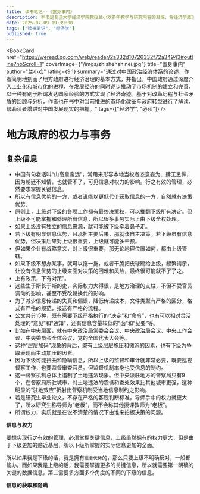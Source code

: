 ```yaml
---
title: 读书笔记--《置身事内》
description: 本书是复旦大学经济学院教授兰小欢多年教学与研究内容的凝练，将经济学原理与中国经济发展的实践有机融合，以地方政府投融资为主线，深入浅出地论述了中国经济的发展，广泛采纳各领域学者全新研究成果。全书分上下两篇。上篇解释微观机制，包括地方政府的基本事务、收支、土地融资和开发、投资和债务等；下篇解释这些微观行为与宏观现象的联系，包括城市化和工业化、房价、地区差异、债务风险、国内经济结构失衡、国际贸易冲突等。最后一章通过对中国政治经济体系的论述，作者简明地刻画了地方政府进行经济治理的基本方式，指出中国政府通过深度介入工业化和城市化的进程，在发展经济的同时逐步推动了市场机制的建立和完善。
date: 2025-07-09 19:39:00
tags: ["读书笔记", "经济学"]
published: true
---
```


<BookCard
  href="https://weread.qq.com/web/reader/2a332d10726332f72a34943#outline?noScroll=1"
  coverImage={"/imgs/zhishenshinei.jpg"}
  title="置身事内"
  author="兰小欢"
  rating={9.1}
  summary="通过对中国政治经济体系的论述，作者简明地刻画了地方政府进行经济治理的基本方式，并指出，中国政府通过深度介入工业化和城市化的进程，在发展经济的同时逐步推动了市场机制的建立和完善，以一种有别于所谓发达国家经验的方式实现了经济奇迹。基于对改革历程与社会矛盾的回顾与分析，作者也在书中对当前推进的市场化改革与政府转型进行了解读，帮助读者增进对中国发展现实的把握。"
  tags={["经济学", "必读"]}
/>

# 地方政府的权力与事务
## 复杂信息
- 中国有句老话叫“山高皇帝远”，常用来形容本地当权者恣意妄为、肆无忌惮，因为朝廷不知情，也就管不了，可见信息对权力的影响。行之有效的管理，必然要求掌握关键信息。
- 所以有信息优势的一方，或者说能以更低代价获取信息的一方，自然就有决策优势。
- 原则上，上级对下级的各项工作都有最终决策权，可以推翻下级所有决定。但上级不可能掌握和处理所有信息，所以很多事务实际上由下级全权处理。
- 如果上级没有独立的信息来源，就可能被下级牵着鼻子走。
- 若下级有明显信息优势，且承担主要后果，那就该自主决策。若下级虽有信息优势，但决策后果对上级很重要，上级就可能多干预。
- 但如果企业有战略意义，对上级很重要，那无论地理位置如何，都由上级管辖。
- 如果下级不想办某事，就可以拖一拖，或者干脆把皮球踢给上级，频繁请示，让没有信息优势的上级来面对决策的困难和风险，最终很可能就不了了之。
- 上有政策，下有对策”。
- 这些生于斯长于斯的吏，实际权力大得很，是地方治理的支柱，不但不受官员调动的影响，甚至不受改朝换代的影响。
- 为了减少信息传递的失真和偏误，降低传递成本，文件类型有严格的区分，格式有严格的规范，报送有严格的流程。
- 公文共分15种，既有需要下级严格执行的“决定”和“命令”，也有可以相对灵活处理的“意见”和“通知”，还有信息含量较低的“函”和“纪要”等。
- 比如在中央层面，就有中央政治局常委会会议、中央政治局会议、中央工作会议、中央委员会全体会议、党的全国代表大会等。
- 这种“层层加码”现象的背后，既有上级层层施压和摊派的因素，也有下级为争取表现而主动加压的因素。
- 因为下级可能扭曲和隐瞒信息，所以上级的监督和审计就非常必要，既要巡视督察工作，也要监督审查官员。但监督机制本身也受信息的制约。
- 这一督察机制总体上遏制了土地违法现象。但中央派驻地方的督察局只有9个，在督察局所驻城市，对土地违法的震慑和查处效果比其他城市更强，这种明显的“驻地效应”折射出督察机制受当地信息制约之影响。
- 若是研究生毕业论文，不存在严格的客观判断标准，导师手中的权力就更大了，所以研究生称导师为“老板”，而不会称其他授课教师为“老板”。
- 所谓权力，实质就是在说不清楚的情况下由谁来拍板决策的问题。

**信息与权力**

要想实现行之有效的管理，必须掌握关键信息，上级虽然拥有的权力更大，但是由于下级更加的贴近基层，所以下级所掌握的实际信息更加的全面。

所以如果我是下级的话，我是拥有`信息优势`的，那么只要上级不明确反对，一般都能办。而如果我是上级的话，我需要掌握更多的关键信息，所以就需要第一明确的关键的数据信息，第二需要多方面多个角度的不同的下级的信息。

**信息的获取和隐瞒**
